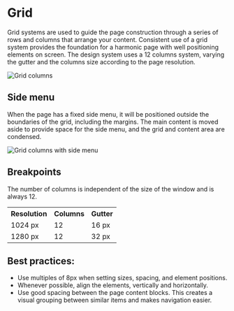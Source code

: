 # Grid

Grid systems are used to guide the page construction through a series of rows and columns that arrange your content. Consistent use of a grid system provides the foundation for a harmonic page with well positioning elements on screen. The design system uses a 12 columns system, varying the gutter and the columns size according to the page resolution.

![Grid columns](/static/image/grid-columns.svg)

## Side menu

When the page has a fixed side menu, it will be positioned outside the boundaries of the grid, including the margins. The main content is moved aside to provide space for the side menu, and the grid and content area are condensed.

![Grid columns with side menu](/static/image/grid-sidemenu.svg)

## Breakpoints

The number of columns is independent of the size of the window and is always 12.

<table>
  <th>Resolution</th>
  <th>Columns</th>
  <th>Gutter</th>
  <tr>
    <td>1024 px</td>
    <td>12</td>
    <td>16 px</td>
  </tr>
  <tr>
    <td>1280 px</td>
    <td>12</td>
    <td>32 px</td>
  </tr>
</table>

## Best practices:

- Use multiples of 8px when setting sizes, spacing, and element positions.
- Whenever possible, align the elements, vertically and horizontally.
- Use good spacing between the page content blocks. This creates a visual grouping between similar items and makes navigation easier.
